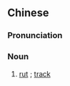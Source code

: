 {{also|车辙}}
==Chinese==
{{zh-forms|s=车辙}}

===Pronunciation===
{{zh-pron
|m=chē辙
|c=ce1 cit3
|cat=n
}}

===Noun===
{{zh-noun}}

# [[rut]] {{gloss|deep track made by the wheels of vehicles}}; [[track]]